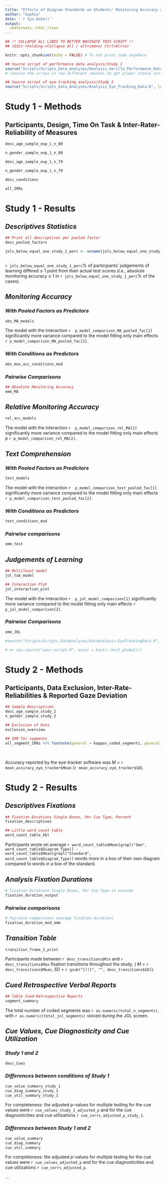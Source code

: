 ```yaml
---
title: "Effects of Diagram Standards on Students' Monitoring Accuracy and Text Comprehension - Printed Summary of Analyses for Study 1 and 2"
author: "Sophia"
date: '`r Sys.Date()`'
output: 
  rmdformats::html_clean
---
```


```r

## !! COLLAPSE ALL LINES TO BETTER NAVIGATE THIS SCRIPT !!
## (Edit->Folding->Collapse All / alt+cmd+o/ Ctrl+Alt+o)

knitr::opts_chunk$set(echo = FALSE) # To not print code anywhere

```

```r
## Source script of performance data analysis/Study 1
source("Scripts/Scripts_Data_Analyses/Analysis_Gorilla_Performance_Data_Study_1-2.R", local = knitr::knit_global())
# (Source the scrips in two different chuncks to get proper status notifications while knitting)
```

```r
## Source script of eye-tracking analysis/Study 2
source("Scripts/Scripts_Data_Analyses/Analysis_Eye_Tracking_Data.R", local = knitr::knit_global())
```
  
# Study 1 - Methods

## Participants, Design, Time On Task & Inter-Rater-Reliability of Measures

```r
desc_age_sample_exp_1_n_80

n_gender_sample_exp_1_n_80

desc_age_sample_exp_1_n_79

n_gender_sample_exp_1_n_79

desc_conditions

all_IRRs
```
  
  
# Study 1 - Results
## *Descriptives Statistics*
```r
## Print all descriptives per pooled factor
desc_pooled_factors

jols_below_equal_one_study_1_perc <- unname(jols_below_equal_one_study_1_perc)
  
```
  
`r jols_below_equal_one_study_1_perc`% of participants' judgements of learning differed ≤ 1 point from their actual test scores (i.e., absolute monitoring accuracy ≤ 1 in `r jols_below_equal_one_study_1_perc`% of the cases).


## *Monitoring Accuracy*
  
### *With Pooled Factors as Predictors*  

```r
abs_MA_models
```

The model with the interaction `r  p_model_comparison_MA_pooled_fac[1]` significantly more variance compared to the model fitting only main effects `r p_model_comparison_MA_pooled_fac[2]`.  

### *With Conditions as Predictors*
```r
abs_mon_acc_conditions_mod
```

### *Pairwise Comparisons* 
```r
## Absolute Monitoring Accuracy
emm_MA
```

## *Relative Monitoring Accuracy*
```r
rel_acc_models
```
The model with the interaction `r  p_model_comparison_rel_MA[1]` significantly more variance compared to the model fitting only main effects _p_ `r p_model_comparison_rel_MA[2]`. 

## *Text Comprehension* 
### *With Pooled Factors as Predictors*
```r
test_models
```

The model with the interaction `r  p_model_comparison_test_pooled_fac[1]` significantly more variance compared to the model fitting only main effects `r p_model_comparison_test_pooled_fac[2]`.  

### *With Conditions as Predictors*
```r
test_conditions_mod
```

### *Pairwise comparisons* 
```r
emm_test
```

## *Judgements of Learning*
```r
## Multilevel model
jol_tab_model

## Interaction Plot 
jol_interaction_plot
```
The model with the interaction `r  p_jol_model_comparison[1]` significantly more variance compared to the model fitting only main effects `r p_jol_model_comparison[2]`. 

### *Pairwise Comparisons*
```r
emm_JOL
```

```r
#source("Scripts/Scripts_DataAnalyses/DataAnalysis-EyeTrackingData.R", local = knitr::knit_global())

# or sys.source("your-script.R", envir = knitr::knit_global())
```

# Study 2 - Methods

##  Participants, Data Exclusion, Inter-Rate-Reliabilities & Reported Gaze Deviation

```r
## Sample Descriptives
desc_age_sample_study_2
n_gender_sample_study_2

## Exclusion of Data
exclusion_overview

## IRR for segments
all_segment_IRRs %>% footnote(general = kappas_coded_segments, general_title = "")

```
  \

Accuracy reported by the eye-tracker software was *M* = `r mean_accuracy_eye_tracker$Mean` (`r mean_accuracy_eye_tracker$SD`).  \
    
# Study 2 - Results
## *Descriptives Fixations*
```r
## Fixation Durations Single Boxes, Per Cue Type, Percent 
fixation_descriptives 

## Little word count table
word_count_table_kbl
```

Participants wrote on average `r word_count_table$Mean[grepl("Own", word_count_table$Diagram_Type)] - word_count_table$Mean[grepl("Standard", word_count_table$Diagram_Type)]` words more in a box of their own diagram compared to words in a box of the standard.


## *Analysis Fixation Durations* 
```r
# Fixation Durations Single Boxes, Per Cue Type in seconds
fixation_duration_output
```

### *Pairwise comparisons*
```r
# Pairwise comparisons average fixation durations
fixation_duration_mod_emm 
```

## *Transition Table* 
```r
transition_frame_2_print
```

Participants made between `r desc_transitions$Min` and `r desc_transitions$Max` fixation transitions throughout the study, ( _M_  = `r desc_transitions$Mean`, _SD_ = `r gsub("[()]", "", desc_transitions$SD)`).

## *Cued Retrospective Verbal Reports*
```r
## Table Cued-Retrospective Reports
segment_summary
```

The total number of coded segments was `r as.numeric(total_n_segments)`, with `r as.numeric(total_jol_segments)` voiced during the JOL screen.

## *Cue Values, Cue Diagnosticity and Cue Utilization* 
### *Study 1 and 2*
```r
desc_Cues
```
### *Differences between conditions of Study 1*
```r
cue_value_summary_study_1
cue_diag_summary_study_1
cue_util_summary_study_1
```
For completeness: the adjusted p-values for multiple testing for the cue values were `r cue_values_study_1_adjusted_p` and for the cue diagnosticities and cue utilizations `r cue_corrs_adjusted_p_study_1`.


### *Differences between Study 1 and 2*
```r
cue_value_summary
cue_diag_summary
cue_util_summary
```
For completeness: the adjusted p-values for multiple testing for the cue values were `r cue_values_adjusted_p` and for the cue diagnosticities and cue utilizations `r cue_corrs_adjusted_p`.

...

